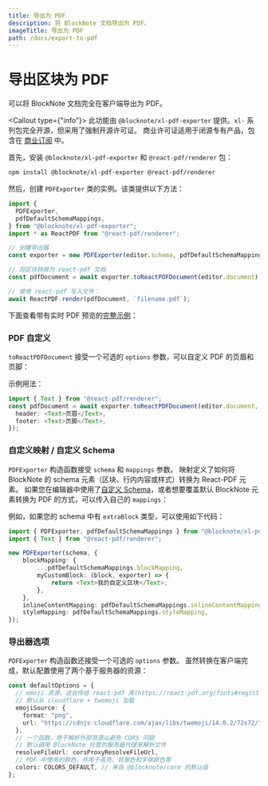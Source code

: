 ```yaml
---
title: 导出为 PDF
description: 将 BlockNote 文档导出为 PDF。
imageTitle: 导出为 PDF
path: /docs/export-to-pdf
---
```



# 导出区块为 PDF

可以将 BlockNote 文档完全在客户端导出为 PDF。

<Callout type={"info"}>
  此功能由 `@blocknote/xl-pdf-exporter` 提供。`xl-` 系列包完全开源，但采用了强制开源许可证。
  商业许可证适用于闭源专有产品，包含在 [商业订阅](/pricing) 中。
</Callout>

首先，安装 `@blocknote/xl-pdf-exporter` 和 `@react-pdf/renderer` 包：

```bash
npm install @blocknote/xl-pdf-exporter @react-pdf/renderer
```

然后，创建 `PDFExporter` 类的实例。该类提供以下方法：

```typescript
import {
  PDFExporter,
  pdfDefaultSchemaMappings,
} from "@blocknote/xl-pdf-exporter";
import * as ReactPDF from "@react-pdf/renderer";

// 创建导出器
const exporter = new PDFExporter(editor.schema, pdfDefaultSchemaMappings);

// 将区块转换为 react-pdf 文档
const pdfDocument = await exporter.toReactPDFDocument(editor.document);

// 使用 react-pdf 写入文件：
await ReactPDF.render(pdfDocument, `filename.pdf`);
```

下面查看带有实时 PDF 预览的[完整示例](/examples/interoperability/converting-blocks-to-pdf)：

<Example name="interoperability/converting-blocks-to-pdf" />

### PDF 自定义

`toReactPDFDocument` 接受一个可选的 `options` 参数，可以自定义 PDF 的页眉和页脚：

示例用法：

```typescript
import { Text } from "@react-pdf/renderer";
const pdfDocument = await exporter.toReactPDFDocument(editor.document, {
  header: <Text>页眉</Text>,
  footer: <Text>页脚</Text>,
});
```

### 自定义映射 / 自定义 Schema

`PDFExporter` 构造函数接受 `schema` 和 `mappings` 参数。
映射定义了如何将 BlockNote 的 schema 元素（区块、行内内容或样式）转换为 React-PDF 元素。
如果您在编辑器中使用了[自定义 Schema](/docs/custom-schemas)，或者想要覆盖默认 BlockNote 元素转换为 PDF 的方式，可以传入自己的 `mappings`：

例如，如果您的 schema 中有 `extraBlock` 类型，可以使用如下代码：

```typescript
import { PDFExporter, pdfDefaultSchemaMappings } from "@blocknote/xl-pdf-exporter";
import { Text } from "@react-pdf/renderer";

new PDFExporter(schema, {
    blockMapping: {
        ...pdfDefaultSchemaMappings.blockMapping,
        myCustomBlock: (block, exporter) => {
            return <Text>我的自定义区块</Text>;
        },
    },
    inlineContentMapping: pdfDefaultSchemaMappings.inlineContentMapping,
    styleMapping: pdfDefaultSchemaMappings.styleMapping,
});
```

### 导出器选项

`PDFExporter` 构造函数还接受一个可选的 `options` 参数。
虽然转换在客户端完成，默认配置使用了两个基于服务器的资源：

```typescript
const defaultOptions = {
  // emoji 资源，这会传给 react-pdf 库(https://react-pdf.org/fonts#registeremojisource)
  // 默认从 cloudflare + twemoji 加载
  emojiSource: {
    format: "png",
    url: "https://cdnjs.cloudflare.com/ajax/libs/twemoji/14.0.2/72x72/",
  },
  // 一个函数，用于解析外部资源以避免 CORS 问题
  // 默认调用 BlockNote 托管的服务器代理来解析文件
  resolveFileUrl: corsProxyResolveFileUrl,
  // PDF 中使用的颜色，作用于高亮、背景色和字体颜色等
  colors: COLORS_DEFAULT, // 来自 @blocknote/core 的默认值
};
```